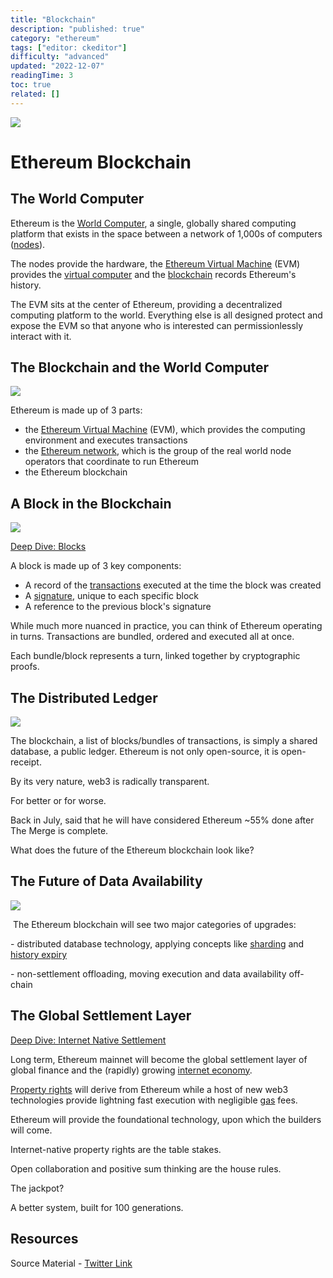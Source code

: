 ```yaml
---
title: "Blockchain"
description: "published: true"
category: "ethereum"
tags: ["editor: ckeditor"]
difficulty: "advanced"
updated: "2022-12-07"
readingTime: 3
toc: true
related: []
---
```


![](/images/blockchain-1.jpeg)

# Ethereum Blockchain

## The World Computer

Ethereum is the [World Computer](https://inevitableeth.com/home/ethereum/world-computer), a single, globally shared computing platform that exists in the space between a network of 1,000s of computers ([nodes](https://inevitableeth.com/home/ethereum/node)). 

The nodes provide the hardware, the [Ethereum Virtual Machine](https://inevitableeth.com/home/ethereum/evm) (EVM) provides the [virtual computer](https://inevitableeth.com/home/concepts/virtual-machine) and the [blockchain](https://inevitableeth.com/home/ethereum/blockchain) records Ethereum's history.

The EVM sits at the center of Ethereum, providing a decentralized computing platform to the world. Everything else is all designed protect and expose the EVM so that anyone who is interested can permissionlessly interact with it.

## The Blockchain and the World Computer

![](/images/blockchain-2.png)

Ethereum is made up of 3 parts: 

*   the [Ethereum Virtual Machine](/ethereum/evm) (EVM), which provides the computing environment and executes transactions
*   the [Ethereum network](/ethereum/network), which is the group of the real world node operators that coordinate to run Ethereum
*   the Ethereum blockchain

## A Block in the Blockchain

![](/images/blockchain-3.png)

[Deep Dive: Blocks](/ethereum/block)

A block is made up of 3 key components: 

*   A record of the [transactions](/ethereum/transaction) executed at the time the block was created
*   A [signature](/concepts/digital-signatures), unique to each specific block
*   A reference to the previous block's signature

While much more nuanced in practice, you can think of Ethereum operating in turns. Transactions are bundled, ordered and executed all at once.

Each bundle/block represents a turn, linked together by cryptographic proofs.

## The Distributed Ledger

![](/images/blockchain-4.jpeg)

The blockchain, a list of blocks/bundles of transactions, is simply a shared database, a public ledger. Ethereum is not only open-source, it is open-receipt. 

By its very nature, web3 is radically transparent.

For better or for worse.

Back in July, said that he will have considered Ethereum ~55% done after The Merge is complete. 

What does the future of the Ethereum blockchain look like?

## The Future of Data Availability

![](/images/blockchain-5.png)

 The Ethereum blockchain will see two major categories of upgrades:

\- distributed database technology, applying concepts like [sharding](/ethereum/data) and [history expiry](/ethereum/statelessness)

\- non-settlement offloading, moving execution and data availability off-chain

## The Global Settlement Layer

[Deep Dive: Internet Native Settlement](/ethereum/internet-settlement)

Long term, Ethereum mainnet will become the global settlement layer of global finance and the (rapidly) growing [internet economy](/ethereum/internet-economy).

[Property rights](/ethereum/property-rights) will derive from Ethereum while a host of new web3 technologies provide lightning fast execution with negligible [gas](/concepts/gas) fees.

Ethereum will provide the foundational technology, upon which the builders will come. 

Internet-native property rights are the table stakes. 

Open collaboration and positive sum thinking are the house rules. 

The jackpot? 

A better system, built for 100 generations.

## Resources

Source Material - [Twitter Link](https://twitter.com/logarithmicrex/status/1554339043168514050)


